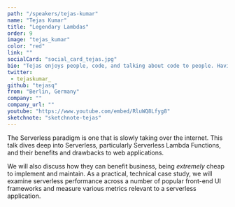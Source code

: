 ```yaml
---
path: "/speakers/tejas-kumar"
name: "Tejas Kumar"
title: "Legendary Lambdas"
order: 9
image: "tejas_kumar"
color: "red"
link: ""
socialCard: "social_card_tejas.jpg"
bio: "Tejas enjoys people, code, and talking about code to people. Having begun coding at age 8, today Tejas travels around the world, encouraging, educating and empowering developers in the web development community."
twitter: 
 - tejaskumar_
github: "tejasq"
from: "Berlin, Germany"
company: ""
company_url: ""
youtube: "https://www.youtube.com/embed/RluWQ8Lfyg8"
sketchnote: "sketchnote-tejas"
---
```


The Serverless paradigm is one that is slowly taking over the internet. This talk dives deep into Serverless,
particularly Serverless Lambda Functions, and their benefits and drawbacks to web applications.

We will also discuss how they can benefit business, being *extremely* cheap to implement
and maintain. As a practical, technical case study, we will examine serverless performance across a number
of popular front-end UI frameworks and measure various metrics relevant to a serverless application.